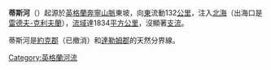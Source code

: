 {{Infobox River
| river_name = 蒂斯河<br /><small>River Tees{{en}}</small>
| image_name = High force.jpg
| caption = [[達勒姆郡|達勒姆郡]][[蒂斯河谷區|蒂斯河谷區]]流段
| origin = [[克羅斯山|克羅斯山]]
| mouth = [[北海_(大西洋)|北海]]
| basin_country = [[英格蘭|英格蘭]]
| length =  132[[公里|公里]]
| elevation = 754[[公尺|米]]
| discharge =
| watershed = 1834 km²}}
'''蒂斯河'''（{{lang-en|River Tees}}）起源於[[英格蘭|英格蘭]][[奔寧山脈|奔寧山脈]]{{le|克羅斯山 (英国)|Cross Fell|克羅斯山}}東坡，向[[東|東]]流動132[[公里|公里]]，注入[[北海_(大西洋)|北海]]（出海口是[[雷德夫-克利夫蘭|雷德夫-克利夫蘭]]），[[流域|流域]]達1834[[平方公里|平方公里]]，沒顯著[[支流|支流]]。

蒂斯河是[[約克郡|約克郡]]（已撤消）和[[達勒姆郡|達勒姆郡]]的天然分界線。

{{英國地理小作品}}

[[Category:英格蘭河流|Category:英格蘭河流]]